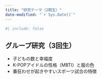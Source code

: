 ```yaml
---
title: "研究テーマ（2期生）"
date-modified: "`r Sys.Date()`"
---
```


```r
#| include: false
```

## グループ研究（3回生）

* 子どもの数と幸福度
* K-POPアイドルの性格（MBTI）と服の色
* 番狂わせが起きやすいスポーツ試合の特徴